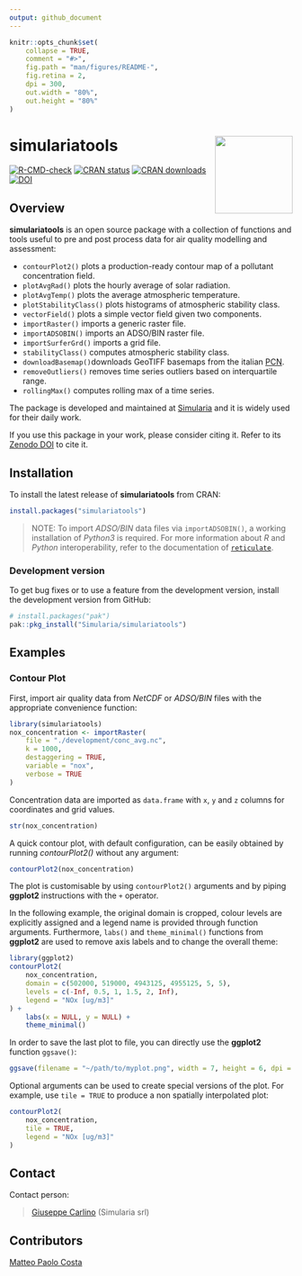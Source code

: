 ```yaml
---
output: github_document
---
```


<!-- README.md is generated from README.Rmd. Please edit that file -->

```r
knitr::opts_chunk$set(
    collapse = TRUE,
    comment = "#>",
    fig.path = "man/figures/README-",
    fig.retina = 2,
    dpi = 300,
    out.width = "80%",
    out.height = "80%"
)
```

# simulariatools <a href="https://www.simularia.it/simulariatools/"><img src="man/figures/logo.png" align="right" height="138" /></a>

<!-- badges: start -->
[![R-CMD-check](https://github.com/Simularia/simulariatools/actions/workflows/R-CMD-check.yaml/badge.svg)](https://github.com/Simularia/simulariatools/actions/workflows/R-CMD-check.yaml)
[![CRAN status](https://www.r-pkg.org/badges/version/simulariatools)](https://CRAN.R-project.org/package=simulariatools)
[![CRAN downloads](https://cranlogs.r-pkg.org/badges/grand-total/simulariatools?color=brightgreen)](https://CRAN.R-project.org/package=simulariatools)
[![DOI](https://zenodo.org/badge/DOI/10.5281/zenodo.165117.svg)](https://doi.org/10.5281/zenodo.596741)
<!-- badges: end -->


## Overview

**simulariatools** is an open source package with a collection of functions and
tools useful to pre and post process data for air quality modelling and
assessment:

- `contourPlot2()` plots a production-ready contour map of a pollutant concentration field.
- `plotAvgRad()` plots the hourly average of solar radiation.
- `plotAvgTemp()` plots the average atmospheric temperature.
- `plotStabilityClass()` plots histograms of atmospheric stability class.
- `vectorField()` plots a simple vector field given two components.
- `importRaster()` imports a generic raster file.
- `importADSOBIN()` imports an ADSO/BIN raster file.
- `importSurferGrd()` imports a grid file.
- `stabilityClass()` computes atmospheric stability class.
- `downloadBasemap()`downloads GeoTIFF basemaps from the italian [PCN](https://gn.mase.gov.it/portale/home).
- `removeOutliers()` removes time series outliers based on interquartile range.
- `rollingMax()` computes rolling max of a time series.

The package is developed and maintained at [Simularia](https://www.simularia.it)
and it is widely used for their daily work.

If you use this package in your work, please consider citing it.
Refer to its [Zenodo DOI](https://doi.org/10.5281/zenodo.596741) to cite it.


## Installation

To install the latest release of **simulariatools** from CRAN:
```r
install.packages("simulariatools")
```

> NOTE:
> To import *ADSO/BIN* data files via `importADSOBIN()`, a working installation
> of *Python3* is required. For more information about *R* and *Python*
> interoperability, refer to the documentation of
> [`reticulate`](https://rstudio.github.io/reticulate/).


### Development version

To get bug fixes or to use a feature from the development version, install the
development version from GitHub:
```r
# install.packages("pak")
pak::pkg_install("Simularia/simulariatools")
```

## Examples

### Contour Plot

First, import air quality data from *NetCDF* or *ADSO/BIN* files with the
appropriate convenience function:
```r
library(simulariatools)
nox_concentration <- importRaster(
    file = "./development/conc_avg.nc",
    k = 1000,
    destaggering = TRUE,
    variable = "nox",
    verbose = TRUE
)
```
Concentration data are imported as `data.frame` with `x`, `y` and `z` columns
for coordinates and grid values.
```r
str(nox_concentration)
```
A quick contour plot, with default configuration, can be easily obtained by
running *contourPlot2()* without any argument:
```r
contourPlot2(nox_concentration)
```

The plot is customisable by using `contourPlot2()` arguments and by piping
**ggplot2** instructions with the `+` operator.

In the following example, the original domain is cropped, colour levels are
explicitly assigned and a legend name is provided through function arguments.
Furthermore, `labs()` and `theme_minimal()` functions from **ggplot2** are used
to remove axis labels and to change the overall theme:
```r
library(ggplot2)
contourPlot2(
    nox_concentration,
    domain = c(502000, 519000, 4943125, 4955125, 5, 5),
    levels = c(-Inf, 0.5, 1, 1.5, 2, Inf),
    legend = "NOx [ug/m3]"
) +
    labs(x = NULL, y = NULL) +
    theme_minimal()
```

In order to save the last plot to file, you can directly use the **ggplot2**
function `ggsave()`:
```r
ggsave(filename = "~/path/to/myplot.png", width = 7, height = 6, dpi = 300)
```

Optional arguments can be used to create special versions of the plot. 
For example, use `tile = TRUE` to produce a non spatially interpolated plot:
```r
contourPlot2(
    nox_concentration,
    tile = TRUE,
    legend = "NOx [ug/m3]"
)
```


## Contact

Contact person:

> [Giuseppe Carlino](https://github.com/gcarlino) (Simularia srl)


## Contributors

[Matteo Paolo Costa](https://github.com/teocos)


